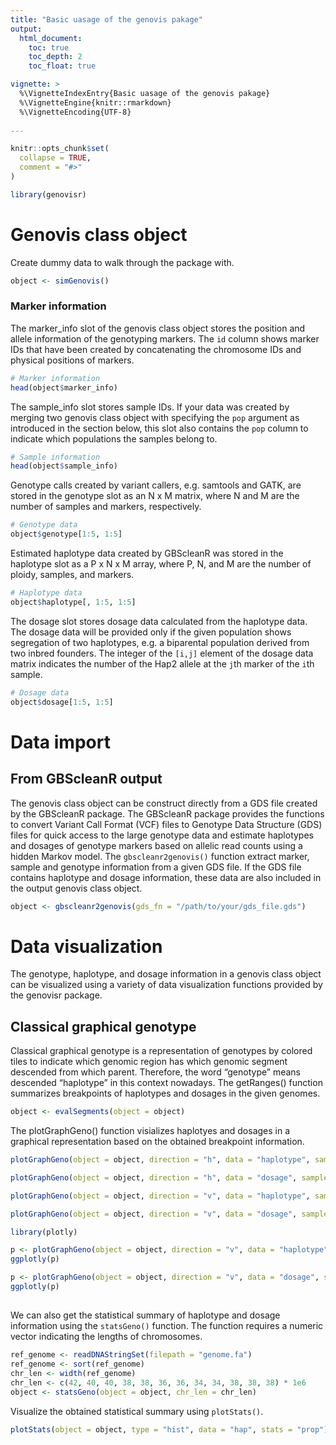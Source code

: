```yaml
---
title: "Basic uasage of the genovis pakage"
output: 
  html_document:
    toc: true
    toc_depth: 2
    toc_float: true

vignette: >
  %\VignetteIndexEntry{Basic uasage of the genovis pakage}
  %\VignetteEngine{knitr::rmarkdown}
  %\VignetteEncoding{UTF-8}
  
---
```


```r
knitr::opts_chunk$set(
  collapse = TRUE,
  comment = "#>"
)
```

```r
library(genovisr)
```

# Genovis class object
Create dummy data to walk through the package with.
```r
object <- simGenovis()
```

### Marker information
The marker_info slot of the genovis class object stores the position and 
allele information of the genotyping markers.
The `id` column shows marker IDs that have been created by concatenating the 
chromosome IDs and physical positions of markers.
```r
# Marker information
head(object$marker_info)
```



The sample_info slot stores sample IDs. If your data was created by merging two
genovis class object with specifying the `pop` argument as introduced in the 
section below, this slot also contains the `pop` column to indicate which 
populations the samples belong to.
```r
# Sample information
head(object$sample_info)
```



Genotype calls created by variant callers, e.g. samtools and GATK, are stored in 
the genotype slot as an N x M matrix, where N and M are the number of samples and 
markers, respectively.
```r
# Genotype data
object$genotype[1:5, 1:5]
```



Estimated haplotype data created by GBScleanR was stored in the haplotype slot 
as a P x N x M array, where P, N, and M are the number of ploidy, samples, and 
markers.
```r
# Haplotype data
object$haplotype[, 1:5, 1:5]
```

The dosage slot stores dosage data calculated from the haplotype data. The 
dosage data will be provided only if the given population shows segregation of 
two haplotypes, e.g. a biparental population derived from two inbred founders. 
The integer of the `[i,j]` element of the dosage data matrix indicates the number
of the Hap2 allele at the `j`th marker of the `i`th sample.
```r
# Dosage data
object$dosage[1:5, 1:5]
```


# Data import
## From GBScleanR output
The genovis class object can be construct directly from a GDS file 
created by the GBScleanR package. The GBScleanR package provides the functions to
convert Variant Call Format (VCF) files to Genotype Data Structure (GDS) files 
for quick access to the large genotype data and estimate haplotypes and dosages
of genotype markers based on allelic read counts using a hidden Markov model. The 
`gbscleanr2genovis()` function extract marker, sample and genotype information
from a given GDS file. If the GDS file contains haplotype and dosage information,
 these data are also included in the output genovis class object.

```r
object <- gbscleanr2genovis(gds_fn = "/path/to/your/gds_file.gds")
```


# Data visualization
The genotype, haplotype, and dosage information in a genovis class object can be
visualized using a variety of data visualization functions provided by the 
genovisr package.

## Classical graphical genotype
Classical graphical genotype is a representation of genotypes by colored tiles 
to indicate which genomic region has which genomic segment descended from which
parent. Therefore, the word "genotype" means descended "haplotype" in this 
context nowadays. The getRanges() function summarizes breakpoints of haplotypes
and dosages in the given genomes.

```r
object <- evalSegments(object = object)
```

The plotGraphGeno() function visializes haplotyes and dosages in a graphical 
representation based on the obtained breakpoint information. 

```r
plotGraphGeno(object = object, direction = "h", data = "haplotype", sample = 1:5, width = 0.1)
```

```r
plotGraphGeno(object = object, direction = "h", data = "dosage", sample = 1:10, width = 0.1)
```
```r
plotGraphGeno(object = object, direction = "v", data = "haplotype", sample = 1, width = 0.15)
```

```r
plotGraphGeno(object = object, direction = "v", data = "dosage", sample = 1, width = 0.1)
```

```r
library(plotly)
```

```r
p <- plotGraphGeno(object = object, direction = "v", data = "haplotype", sample = 1, width = 0.15)
ggplotly(p)
```

```r
p <- plotGraphGeno(object = object, direction = "v", data = "dosage", sample = 1, width = 0.1)
ggplotly(p)
```
## 

We can also get the statistical summary of haplotype and dosage information using the `statsGeno()` function. The function requires a numeric vector indicating the lengths of chromosomes.
```r
ref_genome <- readDNAStringSet(filepath = "genome.fa")
ref_genome <- sort(ref_genome)
chr_len <- width(ref_genome)
chr_len <- c(42, 40, 40, 38, 38, 36, 36, 34, 34, 38, 38, 38) * 1e6
object <- statsGeno(object = object, chr_len = chr_len)
```

Visualize the obtained statistical summary using `plotStats()`.
```r
plotStats(object = object, type = "hist", data = "hap", stats = "prop")
```

